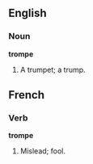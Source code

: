 ==English==

===Noun===

'''trompe'''

#A trumpet; a trump.


==French==

===Verb===

'''trompe'''

#Mislead; fool.
